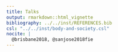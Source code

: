 ```yaml
---
title: Talks
output: rmarkdown::html_vignette
bibliography: ../../inst/REFERENCES.bib
csl: "../../inst/body-and-society.csl"
nocite: | 
  @brisbane2018, @sanjose2018fie
---
```


<!-- generated from .Rmd Please edit that file -->


